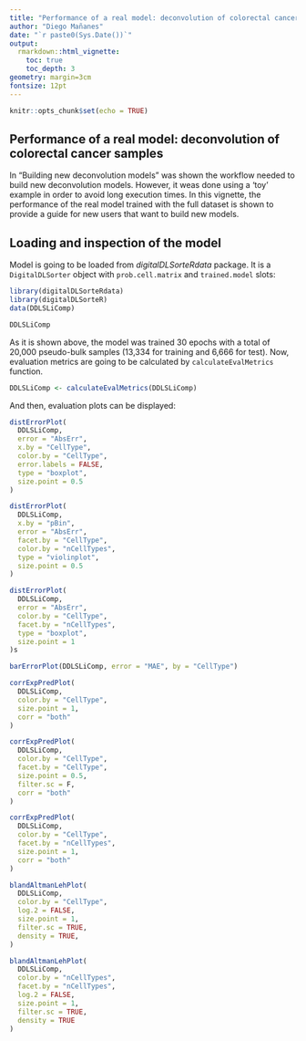 ```yaml
---
title: "Performance of a real model: deconvolution of colorectal cancer samples"
author: "Diego Mañanes"
date: "`r paste0(Sys.Date())`"
output: 
  rmarkdown::html_vignette:
    toc: true
    toc_depth: 3
geometry: margin=3cm
fontsize: 12pt
---
```



```r
knitr::opts_chunk$set(echo = TRUE)
```

## Performance of a real model: deconvolution of colorectal cancer samples

In "Building new deconvolution models" was shown the workflow needed to build new deconvolution models. However, it weas done using a 'toy' example in order to avoid long execution times. In this vignette, the performance of the real model trained with the full dataset is shown to provide a guide for new users that want to build new models. 

## Loading and inspection of the model

Model is going to be loaded from _digitalDLSorteRdata_ package. It is a `DigitalDLSorter` object with `prob.cell.matrix` and `trained.model` slots:

```r
library(digitalDLSorteRdata)
library(digitalDLSorteR)
data(DDLSLiComp)

DDLSLiComp
```

As it is shown above, the model was trained 30 epochs with a total of 20,000 pseudo-bulk samples (13,334 for training and 6,666 for test). Now, evaluation metrics are going to be calculated by `calculateEvalMetrics` function.

```r
DDLSLiComp <- calculateEvalMetrics(DDLSLiComp)
```

And then, evaluation plots can be displayed:

```r
distErrorPlot(
  DDLSLiComp,
  error = "AbsErr",
  x.by = "CellType",
  color.by = "CellType", 
  error.labels = FALSE, 
  type = "boxplot",
  size.point = 0.5
)
```


```r
distErrorPlot(
  DDLSLiComp,
  x.by = "pBin",
  error = "AbsErr",
  facet.by = "CellType",
  color.by = "nCellTypes", 
  type = "violinplot",
  size.point = 0.5
)
```


```r
distErrorPlot(
  DDLSLiComp,
  error = "AbsErr",
  color.by = "CellType", 
  facet.by = "nCellTypes",
  type = "boxplot",
  size.point = 1
)s
```


```r
barErrorPlot(DDLSLiComp, error = "MAE", by = "CellType")
```





```r
corrExpPredPlot(
  DDLSLiComp,
  color.by = "CellType",
  size.point = 1,
  corr = "both"
)
```


```r
corrExpPredPlot(
  DDLSLiComp,
  color.by = "CellType",
  facet.by = "CellType",
  size.point = 0.5, 
  filter.sc = F,
  corr = "both"
)
```

```r
corrExpPredPlot(
  DDLSLiComp,
  color.by = "CellType",
  facet.by = "nCellTypes",
  size.point = 1,
  corr = "both"
)
```




```r
blandAltmanLehPlot(
  DDLSLiComp, 
  color.by = "CellType",
  log.2 = FALSE,
  size.point = 1,
  filter.sc = TRUE,
  density = TRUE,
)
```


```r
blandAltmanLehPlot(
  DDLSLiComp, 
  color.by = "nCellTypes",
  facet.by = "nCellTypes",
  log.2 = FALSE,
  size.point = 1,
  filter.sc = TRUE,
  density = TRUE
)
```
